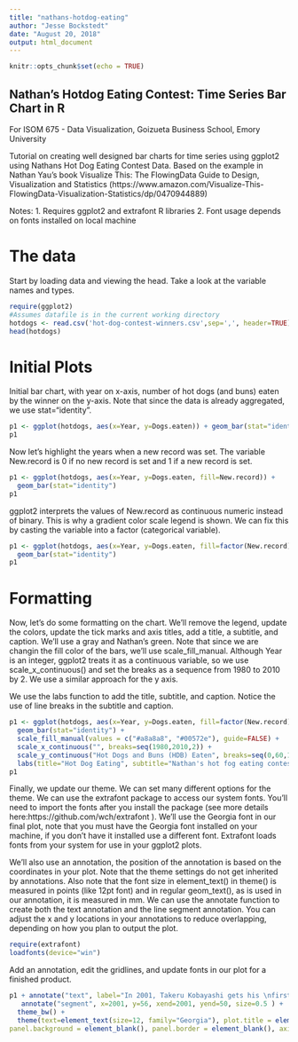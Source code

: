 ---
title: "nathans-hotdog-eating"
author: "Jesse Bockstedt"
date: "August 20, 2018"
output: html_document
---

```{r setup, include=FALSE}
knitr::opts_chunk$set(echo = TRUE)
```

## Nathan's Hotdog Eating Contest: Time Series Bar Chart in R

For ISOM 675 - Data Visualization, Goizueta Business School, Emory University

Tutorial on creating well designed bar charts for time series using ggplot2 using Nathans Hot Dog Eating Contest Data. Based on the example in Nathan Yau's book Visualize This: The FlowingData Guide to Design, Visualization and Statistics (https://www.amazon.com/Visualize-This-FlowingData-Visualization-Statistics/dp/0470944889)

Notes:
1. Requires ggplot2 and extrafont R libraries
2. Font usage depends on fonts installed on local machine

# The data
Start by loading data and viewing the head. Take a look at the variable names and types.
```{r}
require(ggplot2)
#Assumes datafile is in the current working directory
hotdogs <- read.csv('hot-dog-contest-winners.csv',sep=',', header=TRUE)
head(hotdogs)

```

# Initial Plots

Initial bar chart, with year on x-axis, number of hot dogs (and buns) eaten by the winner on the y-axis. Note that since the data is already aggregated, we use stat=“identity”.

```{r}
p1 <- ggplot(hotdogs, aes(x=Year, y=Dogs.eaten)) + geom_bar(stat="identity")
p1
```

Now let’s highlight the years when a new record was set. The variable New.record is 0 if no new record is set and 1 if a new record is set.

```{r}
p1 <- ggplot(hotdogs, aes(x=Year, y=Dogs.eaten, fill=New.record)) + 
  geom_bar(stat="identity")
p1
```

ggplot2 interprets the values of New.record as continuous numeric instead of binary. This is why a gradient color scale legend is shown. We can fix this by casting the variable into a factor (categorical variable).

```{r}
p1 <- ggplot(hotdogs, aes(x=Year, y=Dogs.eaten, fill=factor(New.record))) + 
  geom_bar(stat="identity")
p1
```

# Formatting

Now, let’s do some formatting on the chart. We’ll remove the legend, update the colors, update the tick marks and axis titles, add a title, a subtitle, and caption. We’ll use a gray and Nathan’s green. Note that since we are changin the fill color of the bars, we’ll use scale_fill_manual. Although Year is an integer, ggplot2 treats it as a continuous variable, so we use scale_x_continuous() and set the breaks as a sequence from 1980 to 2010 by 2. We use a similar approach for the y axis.

We use the labs function to add the title, subtitle, and caption. Notice the use of line breaks in the subtitle and caption.

```{r}
p1 <- ggplot(hotdogs, aes(x=Year, y=Dogs.eaten, fill=factor(New.record))) + 
  geom_bar(stat="identity") + 
  scale_fill_manual(values = c("#a8a8a8", "#00572e"), guide=FALSE) +
  scale_x_continuous("", breaks=seq(1980,2010,2)) +
  scale_y_continuous("Hot Dogs and Buns (HDB) Eaten", breaks=seq(0,60,10)) +
  labs(title="Hot Dog Eating", subtitle="Nathan's hot fog eating contest every July 4th has been going on since the early 1900s, \nbut it wasn't until 2001 when things got serious. Takeru Kobayashi from Japan raised the bar, \nmore than doubling the previous world record. Highlighted bars indicate new record.", caption="Data source:Wikipedia. \nPlot based on Nathan Yau's similar plot in his book Visualize This!")
p1
```

Finally, we update our theme. We can set many different options for the theme. We can use the extrafont package to access our system fonts. You’ll need to import the fonts after you install the package (see more details here:https://github.com/wch/extrafont ). We’ll use the Georgia font in our final plot, note that you must have the Georgia font installed on your machine, if you don’t have it installed use a different font. Extrafont loads fonts from your system for use in your ggplot2 plots.

We’ll also use an annotation, the position of the annotation is based on the coordinates in your plot. Note that the theme settings do not get inherited by annotations. Also note that the font size in element_text() in theme() is measured in points (like 12pt font) and in regular geom_text(), as is used in our annotation, it is measured in mm. We can use the annotate function to create both the text annotation and the line segment annotation. You can adjust the x and y locations in your annotations to reduce overlapping, depending on how you plan to output the plot.

```{r}
require(extrafont)
loadfonts(device="win")
```

Add an annotation, edit the gridlines, and update fonts in our plot for a finished product.

```{r}
p1 + annotate("text", label="In 2001, Takeru Kobayashi gets his \nfirst win in the competition. He went on \nto win five more years in a row.", x = 1995, y = 62, size=3, family="Georgia", hjust=0, lineheight=1) +
   annotate("segment", x=2001, y=56, xend=2001, yend=50, size=0.5 ) + 
  theme_bw() +
  theme(text=element_text(size=12, family="Georgia"), plot.title = element_text(size=20, face="bold"), plot.subtitle=element_text(size=10), plot.caption = element_text(size=8), panel.grid.major = element_blank(), panel.grid.minor = element_blank(),
panel.background = element_blank(), panel.border = element_blank(), axis.line.x = element_line(colour = "black"), axis.line.y = element_blank())
```